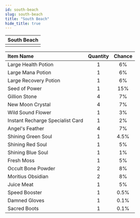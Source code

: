 ```yaml
---
id: south-beach
slug: south-beach
title: "South Beach"
hide_title: true
---
```



| South Beach |
| :------------: |
| <MapIcon iconId="2632"/> |

|Item Name|Quantity|Chance|
|:--|:-:|:-:|
| <ItemIcon iconId="1004" height="32" /> Large Health Potion|1|6%|
| <ItemIcon iconId="1007" height="32" /> Large Mana Potion|1|6%|
| <ItemIcon iconId="1010" height="32" /> Large Recovery Potion|1|6%|
| <ItemIcon iconId="1012" height="32" /> Seed of Power|1|15%|
| <ItemIcon iconId="1013" height="32" /> Gillion Stone|4|7%|
| <ItemIcon iconId="1028" height="32" /> New Moon Crystal|4|7%|
| <ItemIcon iconId="1086" height="32" /> Wild Sound Flower|1|3%|
| <ItemIcon iconId="2144" height="32" /> Instant Recharge Specialist Card|1|2%|
| <ItemIcon iconId="2282" height="32" /> Angel's Feather|4|7%|
| <ItemIcon iconId="2283" height="32" /> Shining Green Soul|1|4.5%|
| <ItemIcon iconId="2284" height="32" /> Shining Red Soul|1|5%|
| <ItemIcon iconId="2285" height="32" /> Shining Blue Soul|1|1%|
| <ItemIcon iconId="4226" height="32" /> Fresh Moss|1|5%|
| <ItemIcon iconId="4240" height="32" /> Occult Bone Powder|2|8%|
| <ItemIcon iconId="4247" height="32" /> Moritius Obsidian|2|8%|
| <ItemIcon iconId="4285" height="32" /> Juice Meat|1|5%|
| <ItemIcon iconId="1426" height="32" /> Speed Booster|1|0.5%|
| <ItemIcon iconId="413" height="32" /> Damned Gloves|1|0.1%|
| <ItemIcon iconId="415" height="32" /> Sacred Boots|1|0.1%|

